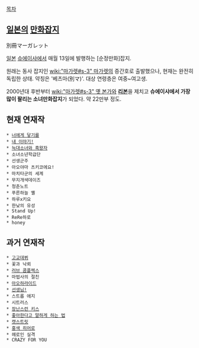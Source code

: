 [[목차]]

== [[일본]]의 [[만화잡지]] ==
別冊マーガレット

[[일본]] [[슈에이샤]]에서 매월 13일에 발행하는 [순정만화]잡지.

원래는 동사 잡지인 [[wiki:"마가렛#s-3" 마가렛]]의 증간호로 출발했으나, 현재는 완전히 독립한 상태. 약칭은 '베츠마(別マ)'. 대상 연령층은 여중~여고생.

2000년대 후반부터 [[wiki:"마가렛#s-3" 옛 본가]]와 '''[[리본]]'''을 제치고 '''슈에이샤에서 가장 많이 팔리는 소녀만화잡지'''가 되었다. 약 22만부 정도.

== 현재 연재작 ==
 * [[너에게 닿기를]]
 * [[내 이야기!]]
 * [[늑대소녀와 흑왕자]]
 * 소녀소년학급단
 * 선생군주
 * 아오야마 츠키코에요!
 * 마치타군의 세계
 * 무지개색데이즈
 * 청춘노트
 * 푸른하늘 옐
 * 하루x키요
 * 한낮의 유성
 * Stand Up!
 * ReRe하로
 * honey

== 과거 연재작 ==
 * [[고교데뷔]]
 * 꽃과 낙뢰
 * [[러브 콤플렉스]]
 * 마법사의 절친
 * [[아오하라이드]]
 * [[선생님!]]
 * 스트롭 에지
 * 시트러스
 * [[장난스런 키스]]
 * [[좋아한다고 말하게 하는 법]]
 * [[캣스트릿]]
 * [[홍색 히어로]]
 * 헤로인 실격
 * CRAZY FOR YOU

